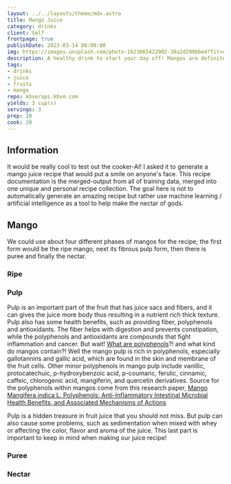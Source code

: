 ```yaml
---
layout: ../../layouts/theme/mdx.astro
title: Mango Juice
category: drinks
client: Self
frontpage: true
publishDate: 2023-03-14 00:00:00
img: https://images.unsplash.com/photo-1623065422902-30a2d299bbe4?fit=crop&w=1400&h=700&q=75
description: A healthy drink to start your day off! Mangos are definitely OP.
tags:
- drinks
- juice
- fruits
- mango
repo: kbve/api.kbve.com
yields: 3 cup(s)
servings: 3
prep: 20
cook: 20
---
```


## Information
 
It would be really cool to test out the cooker-AI! I asked it to generate a mango juice recipe that would put a smile on anyone's face. 
This recipe documentation is the merged-output from all of training data, merged into one unique and personal recipe collection. 
The goal here is not to automatically generate an amazing recipe but rather use machine learning / artificial intelligence as a tool to help make the nectar of gods. 

## Mango

We could use about four different phases of mangos for the recipe; the first form would be the ripe mango, next its fibrous pulp form, then there is puree and finally the nectar.

### Ripe

### Pulp

Pulp is an important part of the fruit that has juice sacs and fibers, and it can gives the juice more body thus resulting in a nutrient rich thick texture.
Pulp also has some health benefits, such as providing fiber, polyphenols and antioxidants.
The fiber helps with digestion and prevents constipation, while the polyphenols and antioxidants are compounds that fight inflammation and cancer.
But wait! [What are polyphenols](https://kbve.com/theory/polyphenols/)?! and what kind do mangos contain?! 
Well the mango pulp is rich in polyphenols, especially gallotannins and gallic acid, which are found in the skin and membrane of the fruit cells.
Other minor polyphenols in mango pulp include vanillic, protocatechuic, p-hydroxybenzoic acid, p-coumaric, ferulic, cinnamic, caffeic, chlorogenic acid, mangiferin, and quercetin derivatives.
Source for the polyphenols within mangos come from this research paper, [Mango Mangifera indica L. Polyphenols: Anti-Inflammatory Intestinal Microbial Health Benefits, and Associated Mechanisms of Actions](https://www.mdpi.com/1420-3049/26/9/2732#)


Pulp is a hidden treasure in fruit juice that you should not miss.
But pulp can also cause some problems, such as sedimentation when mixed with whey or affecting the color, flavor and aroma of the juice.
This last part is important to keep in mind when making our juice recipe!


### Puree

### Nectar